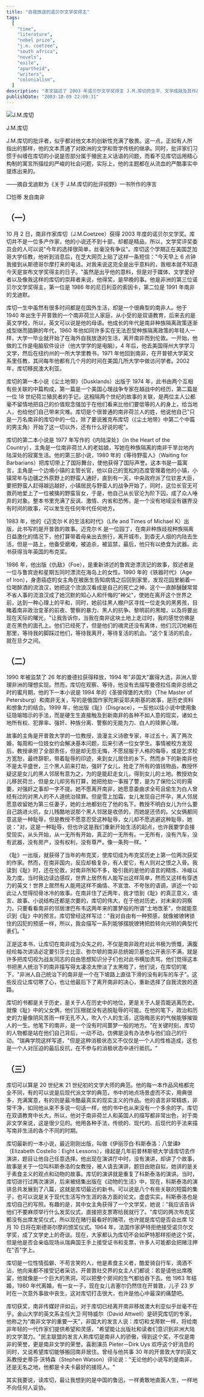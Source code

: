 ```yaml
---
title: "自我放逐的诺贝尔文学奖得主"
tags:
  [
    "time",
    "literature",
    "nobel prize",
    "j.m. coetzee",
    "south africa",
    "novels",
    "exile",
    "apartheid",
    "writers",
    "colonialism",
  ]
description: "本文描述了 2003 年诺贝尔文学奖得主 J.M.库切的生平、文学成就及其作品特点。库切 1940 年生于南非开普敦一个荷兰人家庭，在种族隔离政策下成长，获得双语教育。他早年选择自我放逐，先后在英国、美国生活，2002 年移居澳大利亚。文章详细介绍了库切的主要作品，包括《尘土地带》、《等待野蛮人》、《迈克尔·K 的生活和时代》(布克奖) 和《耻》(再次获布克奖) 等。库切的作品以精炼冷峻的语言风格著称，深刻探讨历史与个人、政治与道德、种族与身份等主题。尤其是他的小说《耻》引发了南非社会的巨大争议，因为它直指种族关系和土地问题等敏感话题，甚至被视为对后种族隔离时代南非的预言。文章将库切比作“卡夫卡的最佳接班人“和中国的鲁迅，赞赏他勇敢直面人生、不向任何人妥协的文学精神。"
publishDate: "2003-10-09 22:09:31"
---
```


![J.M.库切](http://www.nanfangdaily.com.cn/zm/20031009/wh/whxw/200310090896_235115.jpg)

J.M.库切

J.M.库切的批评者，似乎都对他文本的创新性充满了敬畏。这一点，正如有人所指出的那样，他的文本贯通了对欧洲的文学和哲学传统的继承。同时，批评家们习惯于纠缠在库切的小说是否部分属于殖民主义话语的问题，而看不见库切运用精心构制的寓言所描绘的严峻的社会问题，实际上，他的主题都在从流血的严酷事实中提炼出来的。

——摘自戈迪默为《关于 J.M.库切的批评视野》一书所作的序言

□恺蒂 发自南非

## （一）

10 月 2 日，南非作家库切（J.M.Coetzee）获得 2003 年度的诺贝尔文学奖。库切并不是一位多产作家，他的小说还不到十部，却都是精品，所以，文学奖评奖委员会的人可以说"今年的选择很简单，丝毫没有争议"。库切这个学期正在美国芝加哥大学任教，他听到消息后，在芝大网页上贴了这样一条短信："今天早上 6 点钟我接到从斯德哥尔摩打来的电话，对我来说这完全是出乎意料的，我根本就不知道今天是宣布文学奖得主的日子。"虽然是出乎他的意料，但是对于媒体、文学爱好者以及像我这样的库切的崇拜者来说，他得奖，是早晚的事。他是非洲的第三位诺贝尔文学奖得主，第一位是 1986 年的尼日利亚的索因卡，第二位是 1991 年南非的戈迪默。

库切一生中虽然有很多时间都是在国外生活，却是一个很典型的南非人。他于 1940 年出生于开普敦的一个南非荷兰人家庭，从小受的是双语教育，后来去的是英文学校，所以，英文可以说是他的母语。他成长的年代是南非种族隔离政策逐渐成型继而猖獗的年代，1960 年他如同许多实在无法忍受种族隔离政策的年轻人一样，大学一毕业就开始了在海外自我放逐的生活，离开南非而到伦敦。一开始，他做的工作是电脑软件设计（他大学学的是电脑）。4 年后，他去美国得州大学学习文学，然后在纽约州的一所大学里教书，1971 年他回到南非，在开普顿大学英文系里任教，其间每年他都有几个月的时间在美国几所大学中做访问学者。2002 年，库切移民澳大利亚。

库切的第一本小说《尘土地带》（Dusklands）出版于 1974 年，此书由两个互相有些关联的中篇构成，第一篇是一个美国心理战争专家在越战中的经历，第二篇是一位 18 世纪荷兰殖民者的手记，这相隔两个世纪的故事的关联，是两位主人公都毫不留情地把自己的价值观念强加于在他们看来比他们要低等的人的身上，给当地人，也给他们自己带来灾难。库切是个很普通的南非荷兰人的姓，他说他自己"只是一万名南非的库切中的一位，除了要说雅克布库切（《尘土地带》中第二个中篇的男主角）开始了这一切以外，还有什么好说的呢"。

库切的第二本小说是 1977 年写作的《内陆深处》（In the Heart of the Country），主角是一位南非荷兰人的老姑娘，写她在种族隔离的南非干旱台地内陆深处的寂寞生活。他的第三部小说，1980 年的《等待野蛮人》（Waiting for Barbarians）把库切带上了国际舞台，使他获得了国际声誉。这本书是一篇寓言，主角是一个边境小镇的主管长官，他以自己的宽松的态度管理着他的小镇，小镇常年与边疆之外原野上的野蛮人通好，直到有一天，中央政府派了位钦差大臣，要把野蛮人赶得越远越好，小镇居民与野蛮人的战争开始了，同时，这位长官无可救药地爱上了一位被擒的野蛮盲女，于是，他自己从长官沦为阶下囚，成了众人唾弃的对象。整本书里充满了反讽、激情、内省和恐怖，是一个没有地域没有疆界没有时间的故事，可以发生在任何年代任何地方。

1983 年，他的《迈克尔·K 的生活和时代》（Life and Times of Michael K）出版，此书写的是开普敦的故事。迈克尔·K 是一位园丁，在南非种族歧视种族隔离日益激化的情况下，他打算带着母亲出去旅行，离开城市，到杳无人烟的内陆去生活，但是一路上，他备受磨难，被追杀，被监禁，最后，他只有以绝食为武器。此书获得当年英国的布克奖。

1986 年，他出版《仇敌》（Foe），是重新讲述的鲁宾逊漂流记的故事，叙述者是一位与鲁宾逊和星期五同时漂流在海岛上的女性。1990 年的《铁器时代》（Age of Iron），身患癌症的女主角在被医生告知病情之后回到家里，发现花园里躺着一位喝醉酒的流浪汉，她把这个流浪汉看成是自己的死亡之神，这个一直醉醺醺常常不省人事的流浪汉成了她沉默的知心人和忏悔的"神父"，使她在离开这个世界之前，达到一种心理上的平和，同时，她前往黑人棚户区寻找一位走失的黑男孩，目睹着南非政治变革的前夜、警察的暴力、黑人的抗争、黎明前的黑暗，以及将要出现在天际的曙光，"让我告诉你，当我在南非这块土地上走过时，我的感觉仿佛是走在黑色的面孔上。他们已经死了，但是他们的魂灵还没有离体，他们沉沉地躺在那里，等待我的脚踩过他们，等待我离开，等待复活的机会。"这个复活的机会，就在旦夕之间。

## （二）

1990 年被监禁了 26 年的曼德拉获得释放，1994 年"非国大"赢得大选，非洲人管理非洲的理想实现。然而，库切在观察、等待，他没有去描写曼德拉任南非总统之时的蜜月期，他的下一本小说是 1994 年的《圣彼得堡的大师》（The Master of Petersburg）和南非无关，写的是俄国作家陀斯妥耶夫斯基的故事，是历史资料和想象力的结合。1999 年，他出版《耻》（Disgrace），一反他以往小说中使用象征隐喻暗示的手法，而是硬生生直接触及到新南非的各种不如人意的现实，诸如土地所有权、犯罪率、强奸、种族分离、警察的无能为力、白人的赎罪心理。

故事的主角是开普敦大学的一位教授，浪漫主义诗歌专家，年过五十，离了两次婚，每周和一位妓女约会解决基本问题，后来引诱一位女学生。事情被校方发现后，教授承担了全部责任，但是却无怨无悔，不愿屈服于人格的侮辱，或是乞求校方宽恕，最终辞职，带着耻辱的印迹，来到女儿居住的乡下。然而乡下的新南非也不是太平盛世，三个黑人前来打劫，强奸了女儿，抢走了所有的值钱物品，教授怀疑这是女儿的黑人邻居有意为之，为的是能赶走女儿，得到女儿的土地。教授劝女儿移民荷兰，但是女儿却另有打算，她把抢劫一事报了警，是为了保险公司的需要，对强奸之事却一字不提。她不愿离开南非，她愿意委曲求全苟且偷生为白人曾经有过的对黑人的不人道统治赎罪。但是雪上加霜，女儿发现自己怀孕，黑人邻居愿意收留她为第三任妻子，她的土地都划在了他的名下。教授不明白女儿为什么要自己跳进火坑，女儿残酷地说那个黑人邻居是收债的，而她是还债的。父女俩都同意这是一种耻辱，但是教授不愿意忍受这种耻辱，女儿却不愿逃避这种耻辱，她说："对，这是一种耻辱，但也许这是我们重新开始生活的起点，也许我要学会接受现实，从头开始，从一无所有开始，真正的一无所有。一无所有，没有汽车，没有武器，没有房产，没有权利，没有尊严。像一条狗一样。"

《耻》一出版，就获得了当年的布克奖，使库切成为布克奖历史上第一位两次获奖的作家。然而，在南非国内，反应却极复杂，有人爱它，有人则对之恨之入骨。我读到《耻》时，还在伦敦，对南非所知不多，吸引我的是他的语言的精炼、冷峻以及力度。当时我边读边感叹，世界上居然有人能写出这样简单，然而又这样有穿透力的英文！世界上居然有人能用这样不煽情、不宣泄、不夸张的语调，讲述一个如此让人觉得彻骨冰冷的故事。在南非住了近两年，我才悟到《耻》的真正意义，语言、故事、小说结构还都是次要的，库切的伟大，在于他对历史，对未来的洞察力。只要看看南非的邻居津巴布韦这两年来的噩梦般的所谓"土地改革"，你就能意识到《耻》中的预言。库切曾经这样写过："我对自由有一种预感，就像被镣铐锁住的囚犯的预感一样，所以，我会描写一系列能够摆脱镣铐把脸转向光明的典型代表们。"

正是这本书，让库切在南非成为众矢之的，不仅是南非政府对此书极为愤慨，满腹经纶每次讲话必定要引莎士比亚、弥尔顿的南非总统姆贝基也公开表示不满，就是许多把库切视为战友同志的自由思想知识分子们也对此书横加责骂，他们觉得这本书把黑人统治下的南非描写得太凄凉太惨淡了太黑暗了，他们说，在库切的笔下，"非洲人自己统治下的南非是一个在下坡路上直往下滑的没有刹车的车子"。这些反应让库切寒了心，也让他最后下了离开南非的决心，重新选择了自我流放的道路。

库切的书都是关于历史，是关于人在历史中的地位，更是关于人是否能逃离历史。就像《耻》中的父女俩，他们压根就没有逃脱耻辱的可能。在他的笔下，政治和历史的力量像阴风苦雨一样无孔不入，吹入个人的生活，这隐晦恶劣的气候能够摧毁人的一生。他笔下的南非，是一个没有时间噩梦一般的地方。"在关键时刻，库切的人物都是站在他们自己背后，一动不动，仿佛是没有办法参与他们自己的行动。"瑞典学院这样写道，"但是这种消极状态又不仅仅是一个人的性格造成，这也是一个人对压迫的最后反抗，在不参与的消极状态中进行抵抗。"

## （三）

库切可以算是 20 世纪末 21 世纪初的文学大师的典范。他的每一本作品风格都完全不同，有的可以说是后现代派文学的典范，书中的地点场景虚而不实，用典很多，充满寓意，有的则是最冷酷最真实的现实主义的作品。他的语言非常精炼，非常干净，如同他从来不多说一句话一样，他的书中也从来没有一个多余的字。库切在双语教育中长大，所以，他对于南非荷兰人和英国人的描写都非常出色，对于南非文学来说，这是很少见的。他用各种手法，传统的、现代的、后现代的手法来描写南非生活的各个不同的时期。

库切最新的一本小说，最近刚刚出版，叫做《伊丽莎白·科斯泰洛：八堂课》（Elizabeth Costello：Eight Lessons），缘起是几年前普林斯顿大学请库切去作演讲，题目让他自己任意选择。他出现在演讲厅中时，没有演讲，却讲了个故事，故事是关于一位叫科斯泰洛的女教授，被人请去演讲，题目由她自拟，她讲的是关于素食主义的观点和动物的故事。库切的演讲就是重复了科斯泰洛的演讲。当时，库切进行过两次演讲，后来被结集出版在《动物的生活》中，现在，科斯泰洛的演讲总共发展到了八篇，这就是库切最近的新书。可以说是八个有些关联的短篇的集子，也可以说是关于现代生活写作生涯的各方面的论文。虚虚实实，科斯泰洛也是库切自己的写照。有趣的是，其中女主角获得了一个文学奖，她说："我应该告诉他们不要麻烦举行什么发奖仪式，直接把支票寄给我就行了。"库切的两次布克奖都没有出席发奖仪式，所以现在赌行最看好的赌项，也许就是库切是否会出席 12 月 10 日将在斯德哥尔摩的颁奖仪式。1964 年，法国作家萨特拒绝接受诺贝尔文学奖，成了文学史上的奇谈。现在，大家都认为库切不会如萨特那样拒绝这个奖，但是他是否会亲临现场从瑞典国王手上接受证书和支票，许多人可能都会把赌注押在"否"字上。

库切是一位性情孤僻、不苟言笑的人，他是素食主义者，酷爱骑自行车，滴酒不沾，他向来都不接受记者采访。开普敦社交界的女主人们都说：若是请他出席晚宴，他就像是一个巨大的黑洞，可以把整个房间的生气都给吞下去。他 1963 年结婚，1980 年代离婚，有一女一子，现在女儿吉塞尔仍然住在开普敦，儿子 23 岁时在一次意外事故中丧生，这对库切打击很大，也许是他心中最深的痛楚吧。

库切获奖，南非传媒好评如云，对于库切已经离开南非移居澳大利亚似乎丝毫不在乎。金山大学的英文系主任大卫·阿特威尔（David Attwell）是研究库切的专家，他称之为"南非文学的重要一天"，非国大的发言人说：库切和戈蒂默一样，将给南非年轻的一代作家们提供希望和灵感，"希望能让出版社和读者们意识到非洲大陆的文学潜力。"民主联盟的发言人称库切是南非人的骄傲，得到这个奖，不仅是南非的荣誉，更是南非文学的荣誉。喜剧演员 Pieter－Dirk Uys 欢呼这个好消息的同时，又说希望库切能够搬回南非居住。曾经与他共事 30 年的开普敦大学的英文系教授史蒂芬·沃特森（Stephen Watson）评论说："无论他的小说写的是南非，还是无名之地，他都是卡夫卡最好的接班人。"

其实我要说，读库切，最让我想到的是中国的鲁迅，一样勇敢地直面人生，一样地不向任何人妥协。

